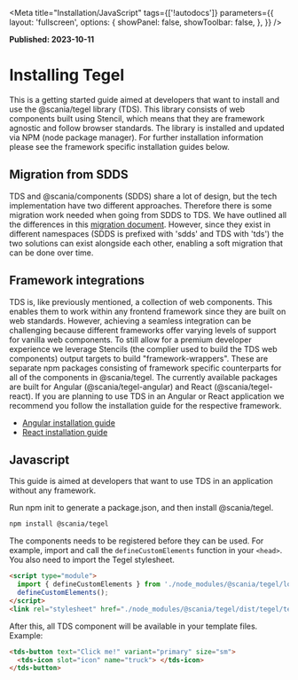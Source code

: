 
<Meta
  title="Installation/JavaScript"
  tags={['!autodocs']}
  parameters={{
    layout: 'fullscreen',
    options: {
      showPanel: false,
      showToolbar: false,
    },
  }}
/>

**Published: 2023-10-11**

# Installing Tegel

This is a getting started guide aimed at developers that want to install and use the @scania/tegel library (TDS). This library consists of web components built using Stencil, which means that they are framework agnostic and follow browser standards. The library is installed and updated via NPM (node package manager). For further installation information please see the framework specific installation guides below.

## Migration from SDDS

TDS and @scania/components (SDDS) share a lot of design, but the tech implementation have two different approaches. Therefore there is some migration work needed when going from SDDS to TDS. We have outlined all the differences in this [migration document](?path=/story/migration-from-components-v4--migration). However, since they exist in different namespaces (SDDS is prefixed with 'sdds' and TDS with 'tds') the two solutions can exist alongside each other, enabling a soft migration that can be done over time.

## Framework integrations

TDS is, like previously mentioned, a collection of web components. This enables them to work within any frontend framework since they are built on web standards. However, achieving a seamless integration can be challenging because different frameworks offer varying levels of support for vanilla web components. To still allow for a premium developer experience we leverage Stencils (the complier used to build the TDS web components) output targets to build "framework-wrappers". These are separate npm packages consisting of framework specific counterparts for all of the components in @scania/tegel. The currently available packages are built for Angular (@scania/tegel-angular) and React (@scania/tegel-react). If you are planning to use TDS in an Angular or React application we recommend you follow the installation guide for the respective framework.

- [Angular installation guide](?path=/story/installation-angular--angular)
- [React installation guide](?path=/story/installation-react--react)

## Javascript

This guide is aimed at developers that want to use TDS in an application without any framework.

Run npm init to generate a package.json, and then install @scania/tegel.

```bash
npm install @scania/tegel
```

The components needs to be registered before they can be used. For example, import and call the `defineCustomElements` function in your `<head>`. You also need to import the Tegel stylesheet.

```html
<script type="module">
  import { defineCustomElements } from './node_modules/@scania/tegel/loader/index.es2017.js';
  defineCustomElements();
</script>
<link rel="stylesheet" href="./node_modules/@scania/tegel/dist/tegel/tegel.css" />
```

After this, all TDS component will be available in your template files. Example:

```html
<tds-button text="Click me!" variant="primary" size="sm">
  <tds-icon slot="icon" name="truck"> </tds-icon>
</tds-button>
```
